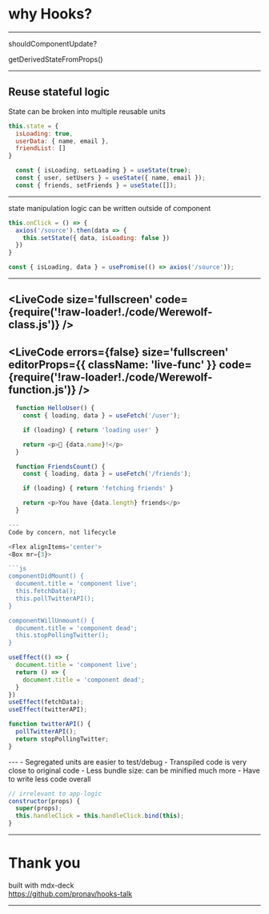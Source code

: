 
# why Hooks?
---

<p>shouldComponentUpdate?</p>
<p>getDerivedStateFromProps()</p>

---
Reuse stateful logic
---
State can be broken into multiple reusable units

```js
this.state = {
  isLoading: true,
  userData: { name, email },
  friendList: []
}
```

```js
  const { isLoading, setLoading } = useState(true);
  const { user, setUsers } = useState({ name, email });
  const { friends, setFriends } = useState([]);
```
---
state manipulation logic can be written outside of component

```js
this.onClick = () => {
  axios('/source').then(data => {
    this.setState({ data, isLoading: false })
  })
}
```

```js
const { isLoading, data } = usePromise(() => axios('/source'));
```

---
<LiveCode
  size='fullscreen'
  code={require('!raw-loader!./code/Werewolf-class.js')}
/>
---
<LiveCode
  errors={false}
  size='fullscreen'
  editorProps={{ className: 'live-func' }}
  code={require('!raw-loader!./code/Werewolf-function.js')}
/>
---
```js
  function HelloUser() {
    const { loading, data } = useFetch('/user');

    if (loading) { return 'loading user' }

    return <p>👋 {data.name}!</p>
  }

  function FriendsCount() {
    const { loading, data } = useFetch('/friends');

    if (loading) { return 'fetching friends' }

    return <p>You have {data.length} friends</p>
  }

---
Code by concern, not lifecycle

<Flex alignItems='center'>
<Box mr={3}>

```js
componentDidMount() {
  document.title = 'component live';
  this.fetchData();
  this.pollTwitterAPI();
}

componentWillUnmount() {
  document.title = 'component dead';
  this.stopPollingTwitter();
}
```

</Box>
<Box>

```js
useEffect(() => {
  document.title = 'component live';
  return () => {
    document.title = 'component dead';
  }
})
useEffect(fetchData);
useEffect(twitterAPI);

function twitterAPI() {
  pollTwitterAPI();
  return stopPollingTwitter;
}
```

</Box>
</Flex>
---
- Segregated units are easier to test/debug
- Transpiled code is very close to original code
- Less bundle size: can be minified much more
- Have to write less code overall

```js
// irrelevant to app-logic
constructor(props) {
  super(props);
  this.handleClick = this.handleClick.bind(this);
}
```
---

# Thank you

built with mdx-deck
<br />
https://github.com/pronav/hooks-talk

---